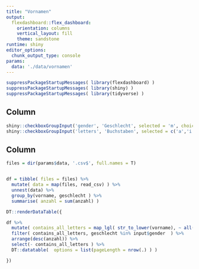 ```yaml
---
title: "Vornamen"
output: 
  flexdashboard::flex_dashboard:
    orientation: columns
    vertical_layout: fill
    theme: sandstone
runtime: shiny
editor_options: 
  chunk_output_type: console
params:
  data: './data/vornamen'
---
```


```r
suppressPackageStartupMessages( library(flexdashboard) )
suppressPackageStartupMessages( library(shiny) )
suppressPackageStartupMessages( library(tidyverse) )
```

Column  {.sidebar}
-----------------------------------------------------------------------



```r
shiny::checkboxGroupInput('gender', 'Geschlecht', selected = 'm', choices = c('m','f'))
shiny::checkboxGroupInput('letters', 'Buchstaben', selected = c('a','i','m','n'), choices = letters )
```


Column  
-----------------------------------------------------------------------


```r

files = dir(params$data, '.csv$', full.names = T) 


df = tibble( files = files) %>%
  mutate( data = map(files, read_csv) ) %>%
  unnest(data) %>%
  group_by(vorname, geschlecht ) %>%
  summarise( anzahl = sum(anzahl) )

DT::renderDataTable({

df %>%
  mutate( contains_all_letters = map_lgl( str_to_lower(vorname), ~ all( str_detect(., input$letters ) ) ) ) %>%
  filter( contains_all_letters, geschlecht %in% input$gender  ) %>%
  arrange(desc(anzahl)) %>%
  select(- contains_all_letters ) %>%
  DT::datatable(  options = list(pageLength = nrow(.) ) )

})
  
          

```

